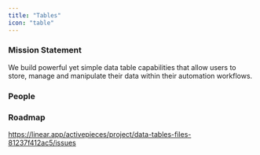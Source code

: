 ```yaml
---
title: "Tables"
icon: "table"
---
```


### Mission Statement

We build powerful yet simple data table capabilities that allow users to store, manage and manipulate their data within their automation workflows.

### People

<CardGroup col={3}>
<Snippet file="profile/amr.mdx" />
</CardGroup>

### Roadmap

https://linear.app/activepieces/project/data-tables-files-81237f412ac5/issues